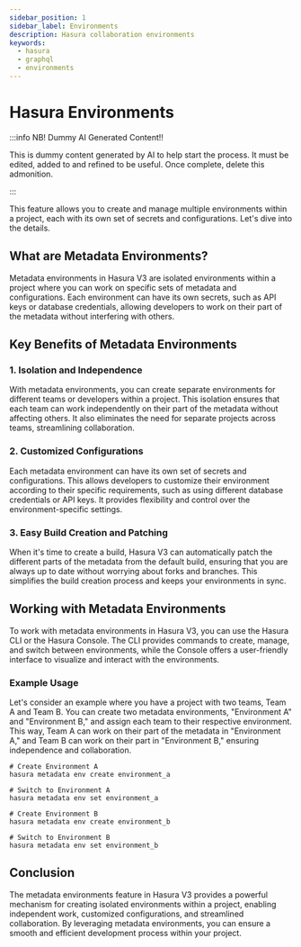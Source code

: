 ```yaml
---
sidebar_position: 1
sidebar_label: Environments
description: Hasura collaboration environments
keywords:
  - hasura
  - graphql
  - environments
---
```


# Hasura Environments

:::info NB! Dummy AI Generated Content!!

This is dummy content generated by AI to help start the process. It must be edited, added to and refined to be useful.
Once complete, delete this admonition.

:::

This feature allows you to create and manage multiple environments within a project, each with its own set of secrets and configurations. Let's dive into the details.

## What are Metadata Environments?
Metadata environments in Hasura V3 are isolated environments within a project where you can work on specific sets of metadata and configurations. Each environment can have its own secrets, such as API keys or database credentials, allowing developers to work on their part of the metadata without interfering with others.

## Key Benefits of Metadata Environments
### 1. Isolation and Independence
With metadata environments, you can create separate environments for different teams or developers within a project. This isolation ensures that each team can work independently on their part of the metadata without affecting others. It also eliminates the need for separate projects across teams, streamlining collaboration.

### 2. Customized Configurations
Each metadata environment can have its own set of secrets and configurations. This allows developers to customize their environment according to their specific requirements, such as using different database credentials or API keys. It provides flexibility and control over the environment-specific settings.

### 3. Easy Build Creation and Patching
When it's time to create a build, Hasura V3 can automatically patch the different parts of the metadata from the default build, ensuring that you are always up to date without worrying about forks and branches. This simplifies the build creation process and keeps your environments in sync.

## Working with Metadata Environments
To work with metadata environments in Hasura V3, you can use the Hasura CLI or the Hasura Console. The CLI provides commands to create, manage, and switch between environments, while the Console offers a user-friendly interface to visualize and interact with the environments.

### Example Usage
Let's consider an example where you have a project with two teams, Team A and Team B. You can create two metadata environments, "Environment A" and "Environment B," and assign each team to their respective environment. This way, Team A can work on their part of the metadata in "Environment A," and Team B can work on their part in "Environment B," ensuring independence and collaboration.

```
# Create Environment A
hasura metadata env create environment_a

# Switch to Environment A
hasura metadata env set environment_a

# Create Environment B
hasura metadata env create environment_b

# Switch to Environment B
hasura metadata env set environment_b
```

## Conclusion
The metadata environments feature in Hasura V3 provides a powerful mechanism for creating isolated environments within a project, enabling independent work, customized configurations, and streamlined collaboration. By leveraging metadata environments, you can ensure a smooth and efficient development process within your project.

